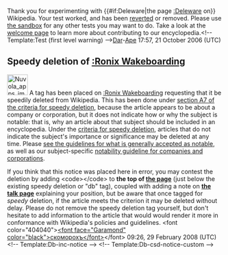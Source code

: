 <article id="7548472" title=User talk:DalKey>
	<talkpage id="7548472" title="User talk:DalKey">
Thank you for experimenting with {{#if:Deleware|the page [[:Deleware]] on}} Wikipedia. Your test worked, and has been [[Help:Reverting|reverted]] or removed. Please use [[Wikipedia:Sandbox|the sandbox]] for any other tests you may want to do. Take a look at the [[Wikipedia:Welcome, newcomers|welcome page]] to learn more about contributing to our encyclopedia.&lt;!-- Template:Test (first level warning) --&gt;[[User:Dar-Ape|Dar]]-[[User talk:Dar-Ape|Ape]] 17:57, 21 October 2006 (UTC)

==Speedy deletion of [[:Ronix Wakeboarding]]==
[[Image:Nuvola apps important.svg|48px|left]] A tag has been placed on [[:Ronix Wakeboarding]] requesting that it be speedily deleted from Wikipedia. This has been done under [[WP:CSD#A7|section A7 of the criteria for speedy deletion]], because the article appears to be about a company or corporation, but it does not indicate how or why the subject is notable: that is, why an article about that subject should be included in an encyclopedia. Under the [[WP:CSD#Articles|criteria for speedy deletion]], articles that do not indicate the subject's importance or significance may be deleted at any time. Please [[Wikipedia:Notability|see the guidelines for what is generally accepted as notable]], as well as our subject-specific [[Wikipedia:Notability (organizations and companies)|notability guideline for companies and corporations]]. 

If you think that this notice was placed here in error, you may contest the deletion by adding &lt;code&gt;{{tl|hangon}}&lt;/code&gt; to '''the top of [[:Ronix Wakeboarding|the page]]''' (just below the existing speedy deletion or &quot;db&quot; tag), coupled with adding a note on '''[[ Talk:Ronix Wakeboarding|the talk page]]''' explaining your position, but be aware that once tagged for ''speedy'' deletion, if the article meets the criterion it may be deleted without delay. Please do not remove the speedy deletion tag yourself, but don't hesitate to add information to the article that would would render it more in conformance with Wikipedia's policies and guidelines. &lt;font color=&quot;404040&quot;&gt;[[User talk:Skomorokh|&lt;font face=&quot;Garamond&quot; color=&quot;black&quot;&gt;скоморохъ&lt;/font&gt;]]&lt;/font&gt; 09:26, 29 February 2008 (UTC)&lt;!-- Template:Db-inc-notice --&gt; &lt;!-- Template:Db-csd-notice-custom --&gt;
	</talkpage>
</article>